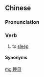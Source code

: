 ==Chinese==
{{zh-forms}}

===Pronunciation===
{{zh-pron
|h=pfs=soi-muk
|cat=v
}}

===Verb===
{{zh-verb}}

# {{lb|zh|Hakka}} to [[sleep]]

====Synonyms====
{{zh-dial|睡覺}}

[[mg:睡目]]